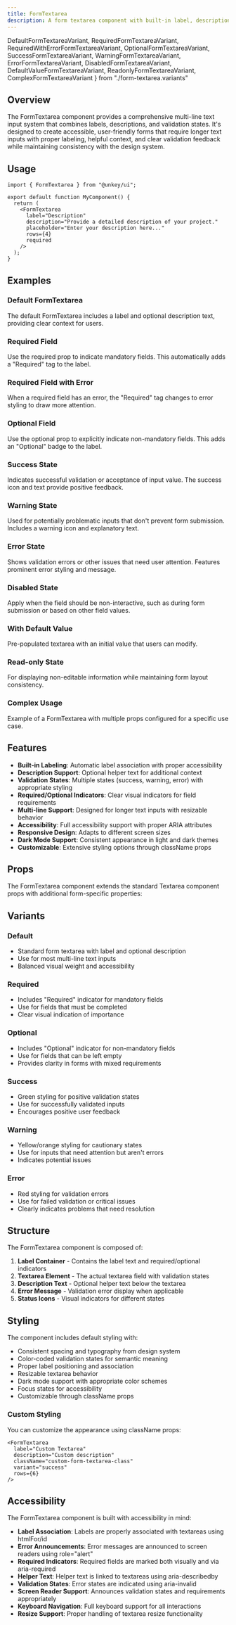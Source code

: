 ```yaml
---
title: FormTextarea
description: A form textarea component with built-in label, description, and error handling capabilities for creating accessible, user-friendly multi-line text inputs.
---
```

  DefaultFormTextareaVariant,
  RequiredFormTextareaVariant,
  RequiredWithErrorFormTextareaVariant,
  OptionalFormTextareaVariant,
  SuccessFormTextareaVariant,
  WarningFormTextareaVariant,
  ErrorFormTextareaVariant,
  DisabledFormTextareaVariant,
  DefaultValueFormTextareaVariant,
  ReadonlyFormTextareaVariant,
  ComplexFormTextareaVariant
} from "./form-textarea.variants"

## Overview

The FormTextarea component provides a comprehensive multi-line text input system that combines labels, descriptions, and validation states. It's designed to create accessible, user-friendly forms that require longer text inputs with proper labeling, helpful context, and clear validation feedback while maintaining consistency with the design system.

## Usage

```tsx
import { FormTextarea } from "@unkey/ui";

export default function MyComponent() {
  return (
    <FormTextarea
      label="Description"
      description="Provide a detailed description of your project."
      placeholder="Enter your description here..."
      rows={4}
      required
    />
  );
}
```

## Examples

### Default FormTextarea
The default FormTextarea includes a label and optional description text, providing clear context for users.

<DefaultFormTextareaVariant />

### Required Field
Use the required prop to indicate mandatory fields. This automatically adds a "Required" tag to the label.

<RequiredFormTextareaVariant />

### Required Field with Error
When a required field has an error, the "Required" tag changes to error styling to draw more attention.

<RequiredWithErrorFormTextareaVariant />

### Optional Field
Use the optional prop to explicitly indicate non-mandatory fields. This adds an "Optional" badge to the label.

<OptionalFormTextareaVariant />

### Success State
Indicates successful validation or acceptance of input value. The success icon and text provide positive feedback.

<SuccessFormTextareaVariant />

### Warning State
Used for potentially problematic inputs that don't prevent form submission. Includes a warning icon and explanatory text.

<WarningFormTextareaVariant />

### Error State
Shows validation errors or other issues that need user attention. Features prominent error styling and message.

<ErrorFormTextareaVariant />

### Disabled State
Apply when the field should be non-interactive, such as during form submission or based on other field values.

<DisabledFormTextareaVariant />

### With Default Value
Pre-populated textarea with an initial value that users can modify.

<DefaultValueFormTextareaVariant />

### Read-only State
For displaying non-editable information while maintaining form layout consistency.

<ReadonlyFormTextareaVariant />

### Complex Usage
Example of a FormTextarea with multiple props configured for a specific use case.

<ComplexFormTextareaVariant />

## Features

- **Built-in Labeling**: Automatic label association with proper accessibility
- **Description Support**: Optional helper text for additional context
- **Validation States**: Multiple states (success, warning, error) with appropriate styling
- **Required/Optional Indicators**: Clear visual indicators for field requirements
- **Multi-line Support**: Designed for longer text inputs with resizable behavior
- **Accessibility**: Full accessibility support with proper ARIA attributes
- **Responsive Design**: Adapts to different screen sizes
- **Dark Mode Support**: Consistent appearance in light and dark themes
- **Customizable**: Extensive styling options through className props

## Props

The FormTextarea component extends the standard Textarea component props with additional form-specific properties:

<AutoTypeTable
    name="DocumentedFormTextareaProps"
    path="../../internal/ui/src/components/form/form-textarea.tsx"
/>

## Variants

### Default
- Standard form textarea with label and optional description
- Use for most multi-line text inputs
- Balanced visual weight and accessibility

### Required
- Includes "Required" indicator for mandatory fields
- Use for fields that must be completed
- Clear visual indication of importance

### Optional
- Includes "Optional" indicator for non-mandatory fields
- Use for fields that can be left empty
- Provides clarity in forms with mixed requirements

### Success
- Green styling for positive validation states
- Use for successfully validated inputs
- Encourages positive user feedback

### Warning
- Yellow/orange styling for cautionary states
- Use for inputs that need attention but aren't errors
- Indicates potential issues

### Error
- Red styling for validation errors
- Use for failed validation or critical issues
- Clearly indicates problems that need resolution

## Structure

The FormTextarea component is composed of:

1. **Label Container** - Contains the label text and required/optional indicators
2. **Textarea Element** - The actual textarea field with validation states
3. **Description Text** - Optional helper text below the textarea
4. **Error Message** - Validation error display when applicable
5. **Status Icons** - Visual indicators for different states

## Styling

The component includes default styling with:

- Consistent spacing and typography from design system
- Color-coded validation states for semantic meaning
- Proper label positioning and association
- Resizable textarea behavior
- Dark mode support with appropriate color schemes
- Focus states for accessibility
- Customizable through className props

### Custom Styling

You can customize the appearance using className props:

```tsx
<FormTextarea
  label="Custom Textarea"
  description="Custom description"
  className="custom-form-textarea-class"
  variant="success"
  rows={6}
/>
```

## Accessibility

The FormTextarea component is built with accessibility in mind:

- **Label Association**: Labels are properly associated with textareas using htmlFor/id
- **Error Announcements**: Error messages are announced to screen readers using role="alert"
- **Required Indicators**: Required fields are marked both visually and via aria-required
- **Helper Text**: Helper text is linked to textareas using aria-describedby
- **Validation States**: Error states are indicated using aria-invalid
- **Screen Reader Support**: Announces validation states and requirements appropriately
- **Keyboard Navigation**: Full keyboard support for all interactions
- **Resize Support**: Proper handling of textarea resize functionality